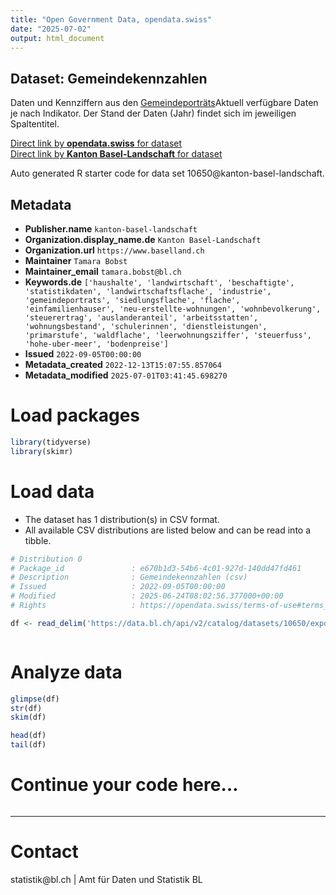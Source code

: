 ```yaml
---
title: "Open Government Data, opendata.swiss"
date: "2025-07-02"
output: html_document
---
```


## Dataset: Gemeindekennzahlen

Daten und Kennziffern aus den [Gemeindeporträts](https://gemeindeportraets.bl.ch)Aktuell verfügbare Daten je nach Indikator. Der Stand der Daten (Jahr) findet sich im jeweiligen Spaltentitel.

[Direct link by **opendata.swiss** for dataset](https://opendata.swiss/de/dataset/gemeindekennzahlen-2022)<br>
[Direct link by **Kanton Basel-Landschaft** for dataset](https://data.bl.ch/explore/dataset/10650/)

Auto generated R starter code for data set 10650@kanton-basel-landschaft.

## Metadata

- **Publisher.name** `kanton-basel-landschaft`
- **Organization.display_name.de** `Kanton Basel-Landschaft`
- **Organization.url** `https://www.baselland.ch`
- **Maintainer** `Tamara Bobst`
- **Maintainer_email** `tamara.bobst@bl.ch`
- **Keywords.de** `['haushalte', 'landwirtschaft', 'beschaftigte', 'statistikdaten', 'landwirtschaftsflache', 'industrie', 'gemeindeportrats', 'siedlungsflache', 'flache', 'einfamilienhauser', 'neu-erstellte-wohnungen', 'wohnbevolkerung', 'steuerertrag', 'auslanderanteil', 'arbeitsstatten', 'wohnungsbestand', 'schulerinnen', 'dienstleistungen', 'primarstufe', 'waldflache', 'leerwohnungsziffer', 'steuerfuss', 'hohe-uber-meer', 'bodenpreise']`
- **Issued** `2022-09-05T00:00:00`
- **Metadata_created** `2022-12-13T15:07:55.857064`
- **Metadata_modified** `2025-07-01T03:41:45.698270`


# Load packages

```r

library(tidyverse)
library(skimr)

```

# Load data

-   The dataset has 1 distribution(s) in CSV format.
-   All available CSV distributions are listed below and can be read into a tibble.

```r

# Distribution 0
# Package_id               : e670b1d3-54b6-4c01-927d-140dd47fd461
# Description              : Gemeindekennzahlen (csv)
# Issued                   : 2022-09-05T00:00:00
# Modified                 : 2025-06-24T08:02:56.377000+00:00
# Rights                   : https://opendata.swiss/terms-of-use#terms_by

df <- read_delim('https://data.bl.ch/api/v2/catalog/datasets/10650/exports/csv?use_labels=true')



```

# Analyze data

```r

glimpse(df)
str(df)
skim(df)

head(df)
tail(df)

```

# Continue your code here...

```r

```

------------------------------------------------------------------------

# Contact

statistik@bl.ch | Amt für Daten und Statistik BL
